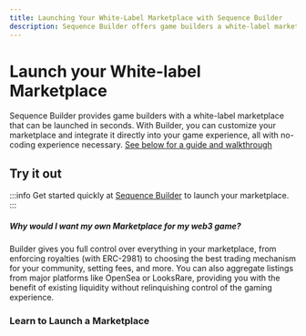 ```yaml
---
title: Launching Your White-Label Marketplace with Sequence Builder
description: Sequence Builder offers game builders a white-label marketplace that can be easily customized and integrated into their game experience without any coding experience needed.
---
```



# Launch your White-label Marketplace

Sequence Builder provides game builders with a white-label marketplace that can be launched in seconds. With Builder, you can customize your marketplace and integrate it directly into your game experience, all with no-coding experience necessary. [See below for a guide and walkthrough](/solutions/marketplaces/white-label-marketplace/overview#learn-to-launch-a-marketplace)

## Try it out

:::info
Get started quickly at [Sequence Builder](https://sequence.build/) to launch your marketplace.
:::

##### Why would I want my own Marketplace for my web3 game?

Builder gives you full control over everything in your marketplace, from enforcing royalties (with ERC-2981) to
choosing the best trading mechanism for your community, setting fees, and more.
You can also aggregate listings from major platforms like OpenSea or LooksRare, providing you with the benefit of existing liquidity without relinquishing control of the gaming experience.

### Learn to Launch a Marketplace

<section className="flex flex-col gap-5 border-t border-black-10">
    <div className="flex md:flex-row flex-col gap-4">
      <SolutionsGroup
        theme="black"
        items={[
          {
            icon: 'SequenceIcon',
            title: '8-step Readable Guide',
            body: 'Follow a readable guide with screenshots that guide you through creating and customizing a white-label marketplace.',
            link: '/solutions/marketplaces/white-label-marketplace/guide',
          },
          {
            icon: 'AirdropperIcon',
            title: 'Video Walkthrough',
            body: 'Watch and learn how to launch a white-label marketplace in minutes.',
            link: '/solutions/marketplaces/white-label-marketplace/video-walkthrough',
          },
        ]}
      />
    </div>
</section>